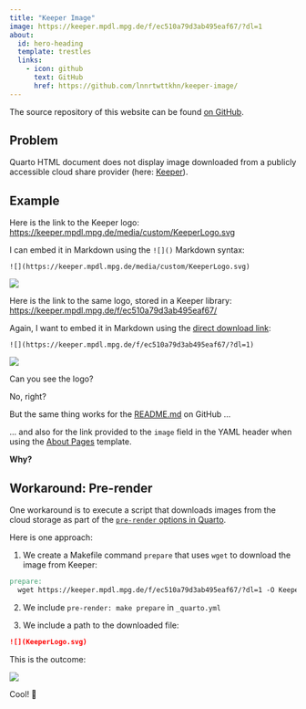 ```yaml
---
title: "Keeper Image"
image: https://keeper.mpdl.mpg.de/f/ec510a79d3ab495eaf67/?dl=1
about:
  id: hero-heading
  template: trestles
  links:
    - icon: github
      text: GitHub
      href: https://github.com/lnnrtwttkhn/keeper-image/
---
```


The source repository of this website can be found [on GitHub](https://github.com/lnnrtwttkhn/keeper-image/).

## Problem

Quarto HTML document does not display image downloaded from a publicly accessible cloud share provider (here: [Keeper](https://keeper.mpdl.mpg.de/)).

## Example

Here is the link to the Keeper logo: [https://keeper.mpdl.mpg.de/media/custom/KeeperLogo.svg](https://keeper.mpdl.mpg.de/media/custom/KeeperLogo.svg)

I can embed it in Markdown using the `![]()` Markdown syntax:

```
![](https://keeper.mpdl.mpg.de/media/custom/KeeperLogo.svg)
```

![](https://keeper.mpdl.mpg.de/media/custom/KeeperLogo.svg)

Here is the link to the same logo, stored in a Keeper library: [https://keeper.mpdl.mpg.de/f/ec510a79d3ab495eaf67/](https://keeper.mpdl.mpg.de/f/ec510a79d3ab495eaf67/)

Again, I want to embed it in Markdown using the [direct download link](https://keeper.mpdl.mpg.de/f/ec510a79d3ab495eaf67/?dl=1):

```
![](https://keeper.mpdl.mpg.de/f/ec510a79d3ab495eaf67/?dl=1)
```

![](https://keeper.mpdl.mpg.de/f/ec510a79d3ab495eaf67/?dl=1)

Can you see the logo?

No, right?

But the same thing works for the [README.md](https://github.com/lnnrtwttkhn/keeper-image/blob/main/README.md) on GitHub ...

:::{#hero-heading}
... and also for the link provided to the `image` field in the YAML header when using the [About Pages](https://quarto.org/docs/websites/website-about.html) template. 
:::

**Why?**

## Workaround: Pre-render

One workaround is to execute a script that downloads images from the cloud storage as part of the [`pre-render` options in Quarto](https://quarto.org/docs/projects/scripts.html#pre-and-post-render).

Here is one approach:

1. We create a Makefile command `prepare` that uses `wget` to download the image from Keeper:

  ```Makefile
  prepare:
  	wget https://keeper.mpdl.mpg.de/f/ec510a79d3ab495eaf67/?dl=1 -O KeeperLogo.svg
  ```

2. We include `pre-render: make prepare` in `_quarto.yml`

3. We include a path to the downloaded file:

  ```markdown
  ![](KeeperLogo.svg)
  ```

This is the outcome:

![](KeeperLogo.svg)

Cool! 🎉
